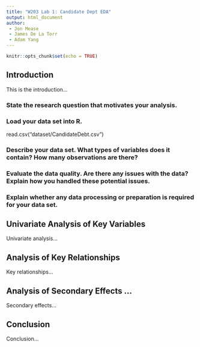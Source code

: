 ```yaml
---
title: "W203 Lab 1: Candidate Dept EDA"
output: html_document
author: 
 - Jon Mease
 - James De La Torr
 - Adam Yang
---
```


```r
knitr::opts_chunk$set(echo = TRUE)
```

## Introduction

This is the introduction...

### State the research question that motivates your analysis.

### Load your data set into R.
read.csv("dataset/CandidateDebt.csv")

### Describe your data set. What types of variables does it contain? How many observations are there?

### Evaluate the data quality. Are there any issues with the data? Explain how you handled these potential issues.

### Explain whether any data processing or preparation is required for your data set.


## Univariate Analysis of Key Variables

Univariate analysis...

## Analysis of Key Relationships

Key relationships...

## Analysis of Secondary Effects ...

Secondary effects...

## Conclusion
Conclusion...